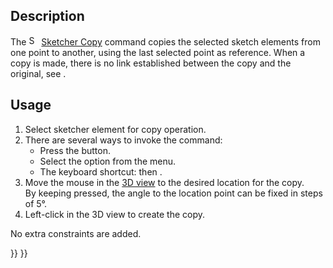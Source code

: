 <languages/>
<translate>

<!--T:8-->
{{Docnav
|
|
|[[Sketcher_Workbench|Sketcher]]
|
|
|IconC=Workbench_Sketcher.svg
}}

<!--T:12-->
{{VeryImportantMessage|This tool is obsolete, it is not available in {{VersionPlus|1.0}}. Use [[Sketcher_Translate|Sketcher Translate]] instead.}}

<!--T:1-->
{{GuiCommand
|Name=Sketcher Copy
|MenuLocation=Sketch → Sketcher tools → Copy
|Workbenches=[[Sketcher_Workbench|Sketcher]]
|Shortcut={{KEY|Z}} {{KEY|C}}
|Version=0.16
|SeeAlso=[[Sketcher_Clone|Sketcher Clone]], [[Sketcher_Move|Sketcher Move]]
}}

==Description== <!--T:2-->

<!--T:5-->
The [[Image:Sketcher_Copy.svg|16px]] [[Sketcher_Copy|Sketcher Copy]] command copies the selected sketch elements from one point to another, using the last selected point as reference. When a copy is made, there is no link established between the copy and the original, see {{Button|[[File:Sketcher_Clone.svg|16px]] [[Sketcher_Clone|Sketcher Clone]]}}.

==Usage== <!--T:3-->

<!--T:6-->
# Select sketcher element for copy operation.
# There are several ways to invoke the command:
#* Press the {{Button|[[Image:Sketcher_Copy.svg|16px]] [[Sketcher_Copy|Copy]]}} button.
#* Select the {{MenuCommand|Sketch → Sketcher tools → [[Image:Sketcher_Copy.svg|16px]] Copy}} option from the menu.
#* The keyboard shortcut: {{KEY|Z}} then {{KEY|C}}.
# Move the mouse in the [[3D_view|3D view]] to the desired location for the copy.</br>By keeping {{KEY|Shift}} pressed, the angle to the location point can be fixed in steps of 5°. {{Version|0.20}}
# Left-click in the 3D view to create the copy.
No extra constraints are added.


<!--T:9-->
{{Docnav
|
|
|[[Sketcher_Workbench|Sketcher]]
|
|
|IconC=Workbench_Sketcher.svg
}}

</translate>
{{Sketcher_Tools_navi{{#translation:}}}}
{{Userdocnavi{{#translation:}}}}